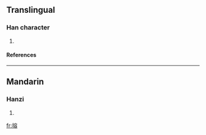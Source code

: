 ==Translingual==
===Han character===
{{Han char|rn=64|rad=手|as=10|sn=13|four=|canj=手十金口 (QJCR)}}
# {{defn|Han|sort=手10}}
====References====
{{Han ref|kx=0445.380|dkj=12449|dj=0796.190|hdz=31937.060|uh=6408|ud=25608}}
----
==Mandarin==
===Hanzi===
{{cmn-hanzi|pin=[[yǒng]] (yong3)|wg=yung<sup>3</sup>}}
# {{defn|Mandarin}}

[[fr:搈]]